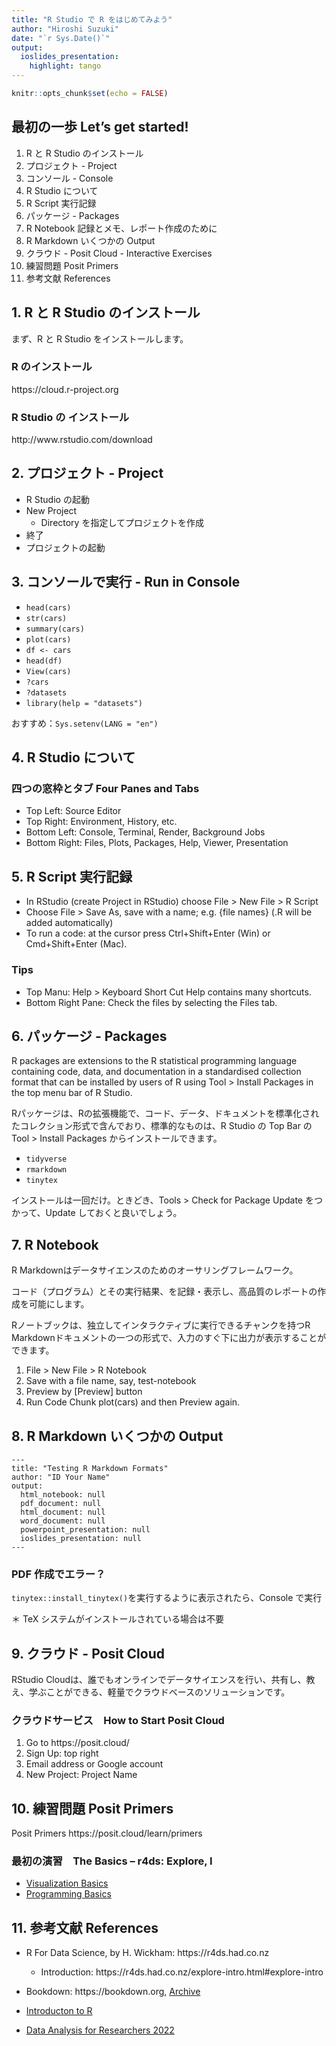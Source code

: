 ```yaml
---
title: "R Studio で R をはじめてみよう"
author: "Hiroshi Suzuki"
date: "`r Sys.Date()`"
output: 
  ioslides_presentation: 
    highlight: tango
---
```


```r
knitr::opts_chunk$set(echo = FALSE)
```

## 最初の一歩 Let's get started!

1. R と R Studio のインストール
2. プロジェクト - Project
3. コンソール - Console
4. R Studio について
5. R Script 実行記録
6. パッケージ - Packages
7. R Notebook 記録とメモ、レポート作成のために
8. R Markdown いくつかの Output
9. クラウド - Posit Cloud - Interactive Exercises
10. 練習問題 Posit Primers 
11. 参考文献 References

## 1. R と R Studio のインストール

まず、R と R Studio をインストールします。

### R のインストール

https://cloud.r-project.org

### R Studio の インストール

http://www.rstudio.com/download



## 2. プロジェクト - Project

* R Studio の起動
* New Project 
  - Directory を指定してプロジェクトを作成
* 終了
* プロジェクトの起動

## 3. コンソールで実行 - Run in Console

* `head(cars)`
* `str(cars)`
* `summary(cars)`
* `plot(cars)`
* `df <- cars`
* `head(df)`
* `View(cars)`
* `?cars`
* `?datasets`
* `library(help = "datasets")`

おすすめ：`Sys.setenv(LANG = "en")`

## 4. R Studio について

### 四つの窓枠とタブ Four Panes and Tabs

* Top Left: Source Editor
* Top Right: Environment, History, etc.
* Bottom Left: Console, Terminal, Render, Background Jobs
* Bottom Right: Files, Plots, Packages, Help, Viewer, Presentation

## 5. R Script 実行記録

* In RStudio (create Project in RStudio) choose File > New File > R Script
* Choose File > Save As, save with a name; e.g. {file names} (.R will be added automatically)
* To run a code: at the cursor press Ctrl+Shift+Enter (Win) or Cmd+Shift+Enter (Mac).

### Tips

* Top Manu: Help > Keyboard Short Cut Help contains many shortcuts.
* Bottom Right Pane: Check the files by selecting the Files tab.


## 6. パッケージ - Packages

R packages are extensions to the R statistical programming language containing code, data, and documentation in a standardised collection format that can be installed by users of R using Tool > Install Packages in the top menu bar of R Studio.

Rパッケージは、Rの拡張機能で、コード、データ、ドキュメントを標準化されたコレクション形式で含んでおり、標準的なものは、R Studio の Top Bar の Tool > Install Packages からインストールできます。

* `tidyverse`
* `rmarkdown`
* `tinytex`

インストールは一回だけ。ときどき、Tools > Check for Package Update をつかって、Update しておくと良いでしょう。

## 7. R Notebook

R Markdownはデータサイエンスのためのオーサリングフレームワーク。

コード（プログラム）とその実行結果、を記録・表示し、高品質のレポートの作成を可能にします。

Rノートブックは、独立してインタラクティブに実行できるチャンクを持つR Markdownドキュメントの一つの形式で、入力のすぐ下に出力が表示することができます。

1. File > New File > R Notebook
2. Save with a file name, say, test-notebook
3. Preview by [Preview] button
4. Run Code Chunk plot(cars) and then Preview again.

## 8. R Markdown いくつかの Output

```
---
title: "Testing R Markdown Formats"
author: "ID Your Name"
output:
  html_notebook: null
  pdf_document: null
  html_document: null
  word_document: null
  powerpoint_presentation: null
  ioslides_presentation: null
---
```

### PDF 作成でエラー？

`tinytex::install_tinytex()`を実行するように表示されたら、Console で実行

＊ TeX システムがインストールされている場合は不要

## 9. クラウド - Posit Cloud

RStudio Cloudは、誰でもオンラインでデータサイエンスを行い、共有し、教え、学ぶことができる、軽量でクラウドベースのソリューションです。

### クラウドサービス　How to Start Posit Cloud

1. Go to https://posit.cloud/
2. Sign Up: top right
3. Email address or Google account
4. New Project: Project Name


## 10. 練習問題 Posit Primers 

Posit Primers https://posit.cloud/learn/primers

### 最初の演習　The Basics – r4ds: Explore, I

* [Visualization Basics](https://rstudio.cloud/learn/primers/1.1)
* [Programming Basics](https://rstudio.cloud/learn/primers/1.2)


## 11. 参考文献 References

* R For Data Science, by H. Wickham: https://r4ds.had.co.nz
  - Introduction: https://r4ds.had.co.nz/explore-intro.html#explore-intro
* Bookdown: https://bookdown.org, [Archive](https://bookdown.org/home/archive/)

  
* [Introducton to R](https://ds-sl.github.io/intro2r/intro2r.nb.html#3_Data_Analysis_Using_RStudio)
* [Data Analysis for Researchers 2022](https://icu-hsuzuki.github.io/da4r2022/)

